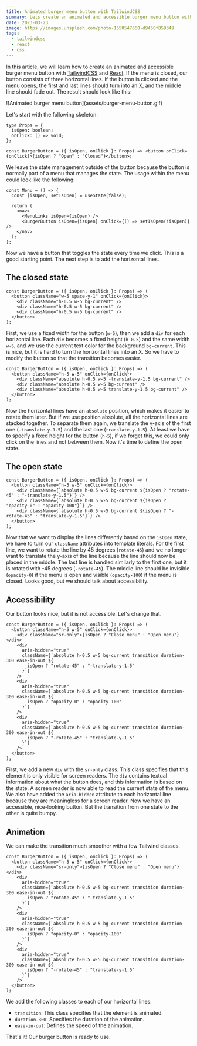 ```yaml
---
title: Animated burger menu button with TailwindCSS
summary: Lets create an animated and accessible burger menu button with React and TailwindCSS
date: 2023-03-23
image: https://images.unsplash.com/photo-1550547660-d9450f859349
tags:
  - tailwindcss
  - react
  - css
---
```


In this article, we will learn how to create an animated and accessible burger menu button with [TailwindCSS](https://tailwindcss.com/) and [React](https://react.dev).
If the menu is closed, our button consists of three horizontal lines.
If the button is clicked and the menu opens, the first and last lines should turn into an X, and the middle line should fade out.
The result should look like this:

<div className="not-prose flex justify-center">![Animated burger menu button](assets/burger-menu-button.gif)</div>

Let's start with the following skeleton:

```tsx
type Props = {
  isOpen: boolean;
  onClick: () => void;
};

const BurgerButton = ({ isOpen, onClick }: Props) => <button onClick={onClick}>{isOpen ? "Open" : "Closed"}</button>;
```

We leave the state management outside of the button because the button is normally part of a menu that manages the state. The usage within the menu could look like the following:

```tsx
const Menu = () => {
  const [isOpen, setIsOpen] = useState(false);

  return (
    <nav>
      <MenuLinks isOpen={isOpen} />
      <BurgerButton isOpen={isOpen} onClick={() => setIsOpen(!isOpen)} />
    </nav>
  );
};
```

Now we have a button that toggles the state every time we click. This is a good starting point. The next step is to add the horizontal lines.

## The closed state

```tsx
const BurgerButton = ({ isOpen, onClick }: Props) => (
  <button className="w-5 space-y-1" onClick={onClick}>
    <div className="h-0.5 w-5 bg-current" />
    <div className="h-0.5 w-5 bg-current" />
    <div className="h-0.5 w-5 bg-current" />
  </button>
);
```

First, we use a fixed width for the button (`w-5`), then we add a `div` for each horizontal line. Each `div` becomes a fixed height (`h-0.5`) and the same width `w-5`, and we use the current text color for the background `bg-current`. This is nice, but it is hard to turn the horizontal lines into an X. So we have to modify the button so that the transition becomes easier.

```tsx
const BurgerButton = ({ isOpen, onClick }: Props) => (
  <button className="h-5 w-5" onClick={onClick}>
    <div className="absolute h-0.5 w-5 -translate-y-1.5 bg-current" />
    <div className="absolute h-0.5 w-5 bg-current" />
    <div className="absolute h-0.5 w-5 translate-y-1.5 bg-current" />
  </button>
);
```

Now the horizontal lines have an `absolute` position, which makes it easier to rotate them later. But if we use position absolute, all the horizontal lines are stacked together. To separate them again, we translate the y-axis of the first one (`-translate-y-1.5`) and the last one (`translate-y-1.5`). At least we have to specify a fixed height for the button (`h-5`), if we forget this, we could only click on the lines and not between them. Now it's time to define the open state.

## The open state

```tsx
const BurgerButton = ({ isOpen, onClick }: Props) => (
  <button className="h-5 w-5" onClick={onClick}>
    <div className={`absolute h-0.5 w-5 bg-current ${isOpen ? "rotate-45" : "-translate-y-1.5"}`} />
    <div className={`absolute h-0.5 w-5 bg-current ${isOpen ? "opacity-0" : "opacity-100"}`} />
    <div className={`absolute h-0.5 w-5 bg-current ${isOpen ? "-rotate-45" : "translate-y-1.5"}`} />
  </button>
);
```

Now that we want to display the lines differently based on the `isOpen` state, we have to turn our `className` attributes into template literals. For the first line, we want to rotate the line by 45 degrees (`rotate-45`) and we no longer want to translate the y-axis of the line because the line should now be placed in the middle. The last line is handled similarly to the first one, but it is rotated with -45 degrees (`-rotate-45`). The middle line should be invisible (`opacity-0`) if the menu is open and visible (`opacity-100`) if the menu is closed. Looks good, but we should talk about accessibility.

## Accessibility

Our button looks nice, but it is not accessible. Let's change that.

```tsx
const BurgerButton = ({ isOpen, onClick }: Props) => (
  <button className="h-5 w-5" onClick={onClick}>
    <div className="sr-only">{isOpen ? "Close menu" : "Open menu"}</div>
    <div
      aria-hidden="true"
      className={`absolute h-0.5 w-5 bg-current transition duration-300 ease-in-out ${
        isOpen ? "rotate-45" : "-translate-y-1.5"
      }`}
    />
    <div
      aria-hidden="true"
      className={`absolute h-0.5 w-5 bg-current transition duration-300 ease-in-out ${
        isOpen ? "opacity-0" : "opacity-100"
      }`}
    />
    <div
      aria-hidden="true"
      className={`absolute h-0.5 w-5 bg-current transition duration-300 ease-in-out ${
        isOpen ? "-rotate-45" : "translate-y-1.5"
      }`}
    />
  </button>
);
```

First, we add a new `div` with the `sr-only` class. This class specifies that this element is only visible for screen readers. The `div` contains textual information about what the button does, and this information is based on the state. A screen reader is now able to read the current state of the menu. We also have added the `aria-hidden` attribute to each horizontal line because they are meaningless for a screen reader. Now we have an accessible, nice-looking button. But the transition from one state to the other is quite bumpy.

## Animation

We can make the transition much smoother with a few Tailwind classes.

```tsx
const BurgerButton = ({ isOpen, onClick }: Props) => (
  <button className="h-5 w-5" onClick={onClick}>
    <div className="sr-only">{isOpen ? "Close menu" : "Open menu"}</div>
    <div
      aria-hidden="true"
      className={`absolute h-0.5 w-5 bg-current transition duration-300 ease-in-out ${
        isOpen ? "rotate-45" : "-translate-y-1.5"
      }`}
    />
    <div
      aria-hidden="true"
      className={`absolute h-0.5 w-5 bg-current transition duration-300 ease-in-out ${
        isOpen ? "opacity-0" : "opacity-100"
      }`}
    />
    <div
      aria-hidden="true"
      className={`absolute h-0.5 w-5 bg-current transition duration-300 ease-in-out ${
        isOpen ? "-rotate-45" : "translate-y-1.5"
      }`}
    />
  </button>
);
```

We add the following classes to each of our horizontal lines:

- `transition`: This class specifies that the element is animated.
- `duration-300`: Specifies the duration of the animation.
- `ease-in-out`: Defines the speed of the animation.

That's it! Our burger button is ready to use.
